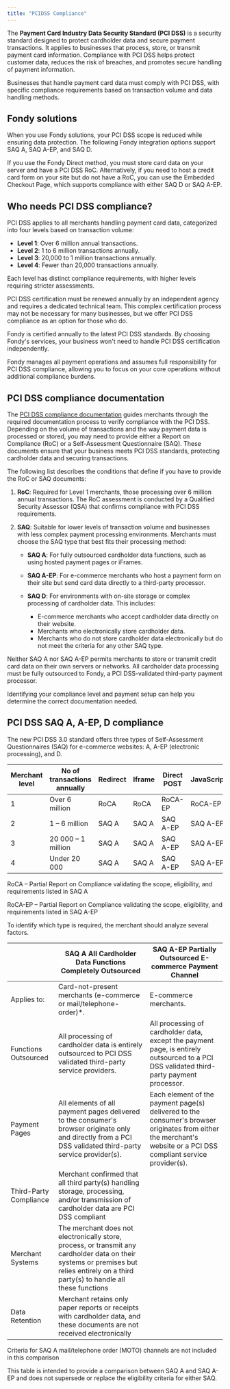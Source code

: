 ```yaml
---
title: "PCIDSS Compliance"
---
```





The **Payment Card Industry Data Security Standard (PCI DSS)** is a security standard designed to protect cardholder data and secure payment transactions. It applies to businesses that process, store, or transmit payment card information. Compliance with PCI DSS helps protect customer data, reduces the risk of breaches, and promotes secure handling of payment information.

Businesses that handle payment card data must comply with PCI DSS, with specific compliance requirements based on transaction volume and data handling methods.

## Fondy solutions

When you use Fondy solutions, your PCI DSS scope is reduced while ensuring data protection. The following Fondy integration options support SAQ A, SAQ A-EP, and SAQ D.

<CardList cols={4}>
  <Card 
    title="Hosted Payment Page"
    icon="browser"
    link=""
  />
  <Card 
    title="Payment buttons"
    icon="radio-button"
    link=""
  />
  <Card 
    title="Embedded Checkout Page"
    icon="code"
    link=""
  />
  <Card 
    title="JavaScript SDK"
    icon="file-js"
    link=""
  />
  <Card 
    title="Apple Pay"
    icon="apple-logo"
    link=""
  />
  <Card 
    title="Google Pay"
    icon="google-logo"
    link=""
  />
</CardList>

If you use the Fondy Direct method, you must store card data on your server and have a PCI DSS RoC. Alternatively, if you need to host a credit card form on your site but do not have a RoC, you can use the Embedded Checkout Page, which supports compliance with either SAQ D or SAQ A-EP.

## Who needs PCI DSS compliance?

PCI DSS applies to all merchants handling payment card data, categorized into four levels based on transaction volume:

* **Level 1**: Over 6 million annual transactions.
* **Level 2**: 1 to 6 million transactions annually.
* **Level 3**: 20,000 to 1 million transactions annually.
* **Level 4**: Fewer than 20,000 transactions annually.

Each level has distinct compliance requirements, with higher levels requiring stricter assessments.

PCI DSS certification must be renewed annually by an independent agency and requires a dedicated technical team. This complex certification process may not be necessary for many businesses, but we offer PCI DSS compliance as an option for those who do.

Fondy is certified annually to the latest PCI DSS standards. By choosing Fondy's services, your business won't need to handle PCI DSS certification independently.

Fondy manages all payment operations and assumes full responsibility for PCI DSS compliance, allowing you to focus on your core operations without additional compliance burdens.

## PCI DSS compliance documentation

The [PCI DSS compliance documentation](https://www.pcisecuritystandards.org/document_library/) guides merchants through the required documentation process to verify compliance with the PCI DSS. Depending on the volume of transactions and the way payment data is processed or stored, you may need to provide either a Report on Compliance (RoC) or a Self-Assessment Questionnaire (SAQ). These documents ensure that your business meets PCI DSS standards, protecting cardholder data and securing transactions.

The following list describes the conditions that define if you have to provide the RoC or SAQ documents:

1. **RoC**: Required for Level 1 merchants, those processing over 6 million annual transactions. The RoC assessment is conducted by a Qualified Security Assessor (QSA) that confirms compliance with PCI DSS requirements.

2. **SAQ**: Suitable for lower levels of transaction volume and businesses with less complex payment processing environments. Merchants must choose the SAQ type that best fits their processing method:

   * **SAQ A**: For fully outsourced cardholder data functions, such as using hosted payment pages or iFrames.

   * **SAQ A-EP**: For e-commerce merchants who host a payment form on their site but send card data directly to a third-party processor.

   * **SAQ D**: For environments with on-site storage or complex processing of cardholder data. This includes:

     * E-commerce merchants who accept cardholder data directly on their website.
     * Merchants who electronically store cardholder data.
     * Merchants who do not store cardholder data electronically but do not meet the criteria for any other SAQ type.

<Callout type="info" title="Important Data Storage Restriction">
  Neither SAQ A nor SAQ A-EP permits merchants to store or transmit credit card data on their own servers or networks. All cardholder data processing must be fully outsourced to Fondy, a PCI DSS-validated third-party payment processor.
</Callout>

Identifying your compliance level and payment setup can help you determine the correct documentation needed.

## PCI DSS SAQ A, A-EP, D compliance

The new PCI DSS 3.0 standard offers three types of Self-Assessment Questionnaires (SAQ) for e-commerce websites: A, A-EP (electronic processing), and D.

| Merchant level | No of transactions annually | Redirect | Iframe | Direct POST | JavaScript | XML   | Other |
| -------------- | --------------------------- | -------- | ------ | ----------- | ---------- | ----- | ----- |
| 1              | Over 6 million              | RoCA     | RoCA   | RoCA-EP     | RoCA-EP    | RoC   | RoC   |
| 2              | 1 – 6 million               | SAQ A    | SAQ A  | SAQ A-EP    | SAQ A-EP   | SAQ D | SAQ D |
| 3              | 20 000 – 1 million          | SAQ A    | SAQ A  | SAQ A-EP    | SAQ A-EP   | SAQ D | SAQ D |
| 4              | Under 20 000                | SAQ A    | SAQ A  | SAQ A-EP    | SAQ A-EP   | SAQ D | SAQ D |

RoCA – Partial Report on Compliance validating the scope, eligibility, and requirements listed in SAQ A

RoCA-EP – Partial Report on Compliance validating the scope, eligibility, and requirements listed in SAQ A-EP

To identify which type is required, the merchant should analyze several factors.

|                        | SAQ A All Cardholder Data Functions Completely Outsourced                                                                                                                                  | SAQ A-EP Partially Outsourced E-commerce Payment Channel                                                                                                          |
| ---------------------- | ------------------------------------------------------------------------------------------------------------------------------------------------------------------------------------------ | ----------------------------------------------------------------------------------------------------------------------------------------------------------------- |
| Applies to:            | Card-not-present merchants (e-commerce or mail/telephone-order)\*.                                                                                                                         | E-commerce merchants.                                                                                                                                             |
| Functions Outsourced   | All processing of cardholder data is entirely outsourced to PCI DSS validated third-party service providers.                                                                               | All processing of cardholder data, except the payment page, is entirely outsourced to a PCI DSS validated third-party payment processor.                          |
| Payment Pages          | All elements of all payment pages delivered to the consumer's browser originate only and directly from a PCI DSS validated third-party service provider(s).                                | Each element of the payment page(s) delivered to the consumer's browser originates from either the merchant's website or a PCI DSS compliant service provider(s). |
| Third-Party Compliance | Merchant  confirmed that all third party(s) handling storage, processing, and/or  transmission of cardholder data are PCI DSS compliant                                                    |                                                                                                                                                                   |
| Merchant Systems       | The  merchant does not electronically store, process, or transmit any  cardholder data on their systems or premises but relies entirely on a  third party(s) to handle all these functions |                                                                                                                                                                   |
| Data Retention         | Merchant retains only paper reports or receipts with cardholder data, and these documents are not received electronically                                                                  |                                                                                                                                                                   |

<Callout type="info" title="Table Scope and Limitations">
  Criteria for SAQ A mail/telephone order (MOTO) channels are not included in this comparison

  This table is intended to provide a comparison between SAQ A and SAQ A-EP and does not supersede or replace the eligibility criteria for either SAQ.
</Callout>
